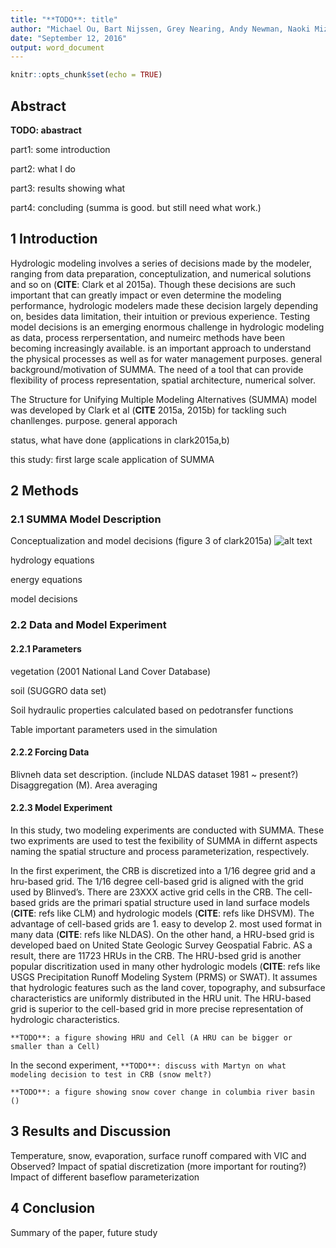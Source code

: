 ```yaml
---
title: "**TODO**: title"
author: "Michael Ou, Bart Nijssen, Grey Nearing, Andy Newman, Naoki Mizukami, Martyn Clark"
date: "September 12, 2016"
output: word_document
---
```

```r
knitr::opts_chunk$set(echo = TRUE)
```

## Abstract
**TODO: abastract**

part1: some introduction

part2: what I do

part3: results showing what

part4: concluding (summa is good. but still need what work.)

<!--- selected different parameterization / different spatial discretizations / different forcing dataset) --->
<!---
The simulation results are compared to simulations with the Variable Infiltration Capacity (VIC) model and the Precipitation Runoff Modeling System (PRMS). We are particularly interested in SUMMA’s capability to mimic model behaviors of the other two models through the selection of appropriate model parameterizations in SUMMA.
--->

## 1 Introduction
Hydrologic modeling involves a series of decisions made by the modeler, ranging from data preparation, conceptulization, and numerical solutions and so on (**CITE**: Clark et al 2015a). 
Though these decisions are such important that can greatly impact or even determine the modeling performance, hydrologic modelers made these decision largely depending on, besides data limitation, their intuition or previous experience. 
Testing model decisions is an emerging enormous challenge in hydrologic modeling as data, process rerpersentation, and numeirc methods have been becoming increasingly available.  is an important approach to understand the physical processes as well as for water management purposes. general background/motivation of SUMMA. The need of a tool that can provide flexibility of process representation, spatial architecture, numerical solver. 

The Structure for Unifying Multiple Modeling Alternatives (SUMMA) model was developed by Clark et al (**CITE** 2015a, 2015b) for tackling such chanllenges. purpose. general apporach

status, what have done (applications in clark2015a,b) 

this study: first large scale application of SUMMA



## 2 Methods


### 2.1 SUMMA Model Description

Conceptualization and model decisions (figure 3 of clark2015a) 
![alt text][fig_summa_process_decisions]

hydrology equations

energy equations

model decisions


### 2.2 Data and Model Experiment

#### 2.2.1 Parameters

vegetation (2001 National Land Cover Database)

soil (SUGGRO data set) 

Soil hydraulic properties calculated based on pedotransfer functions

Table important parameters used in the simulation

#### 2.2.2 Forcing Data
Blivneh data set description. (include NLDAS dataset 1981 ~ present?)
Disaggregation (M). 
Area averaging


#### 2.2.3 Model Experiment
In this study, two modeling experiments are conducted with SUMMA. These two expriments are used to test the fexibility of SUMMA in differnt aspects naming the spatial structure and process parameterization, respectively. 

In the first experiment, the CRB is discretized into a 1/16 degree grid and a hru-based grid. The 1/16 degree cell-based grid is aligned with the grid used by Blinved's. There are 23XXX active grid cells in the CRB. The cell-based grids are the primari spatial structure used in land surface models (**CITE**: refs like CLM) and hydrologic models (**CITE**: refs like DHSVM). The advantage of cell-based grids are 1. easy to develop 2. most used format in many data (**CITE**: refs like NLDAS). On the other hand, a HRU-bsed grid is developed baed on United State Geologic Survey Geospatial Fabric. AS a result, there are 11723 HRUs in the CRB. The HRU-bsed grid is another popular discritization used in many other hydrologic models (**CITE**: refs like USGS Precipitation Runoff Modeling System (PRMS) or SWAT). It assumes that hydrologic features such as the land cover, topography, and subsurface characteristics are uniformly distributed in the HRU unit. The HRU-based grid is superior to the cell-based grid in more precise representation of hydrologic characteristics. 

```
**TODO**: a figure showing HRU and Cell (A HRU can be bigger or smaller than a Cell)
```

In the second experiment, 
`**TODO**: discuss with Martyn on what modeling decision to test in CRB (snow melt?)`

```
**TODO**: a figure showing snow cover change in columbia river basin ()
```


## 3 Results and Discussion

Temperature, snow, evaporation, surface runoff compared with VIC and Observed?
Impact of spatial discretization (more important for routing?)
Impact of different baseflow parameterization







## 4 Conclusion
Summary of the paper, future study

<!--- figures --->
[fig_summa_process_decisions]: fig_summa_process_decisions.png "SUMMA Process Flexibility"

